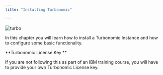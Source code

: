 ```yaml
---
title: "Installing Turbonomic"

---
```


![turbo](./../images/turbonomic/00_turbo.png)


In this chapter you will learn how to install a Turbonomic Instance and how to configure some basic functionality.

<InlineNotification kind="warning"> 

**Turbonomic License Key **

If you are not following this as part of an IBM training course, you will have to provide your own Turbonomic License key.

</InlineNotification>